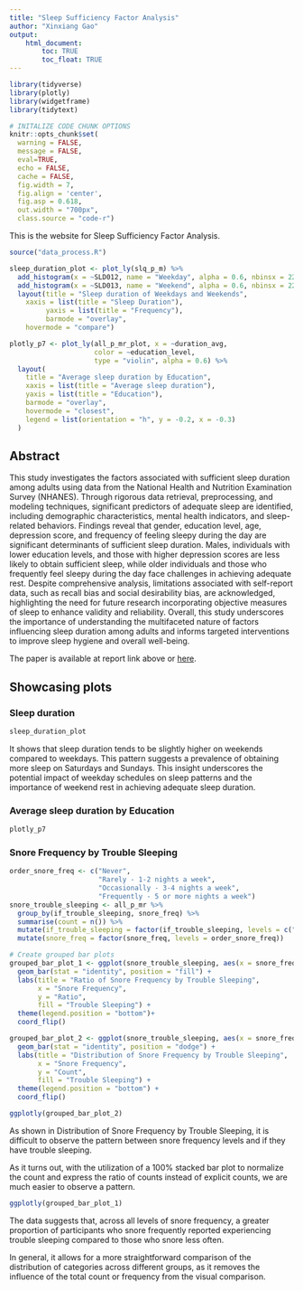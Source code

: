 ```yaml
---
title: "Sleep Sufficiency Factor Analysis"
author: "Xinxiang Gao"
output: 
    html_document:
        toc: TRUE
        toc_float: TRUE
---
```

```r
library(tidyverse)
library(plotly)
library(widgetframe)
library(tidytext)

# INITALIZE CODE CHUNK OPTIONS
knitr::opts_chunk$set(
  warning = FALSE,
  message = FALSE,
  eval=TRUE,
  echo = FALSE,
  cache = FALSE,
  fig.width = 7, 
  fig.align = 'center',
  fig.asp = 0.618,
  out.width = "700px",
  class.source = "code-r")
```

This is the website for Sleep Sufficiency Factor Analysis.

```r
source("data_process.R")
```

```r
sleep_duration_plot <- plot_ly(slq_p_m) %>% 
  add_histogram(x = ~SLD012, name = "Weekday", alpha = 0.6, nbinsx = 22) %>% 
  add_histogram(x = ~SLD013, name = "Weekend", alpha = 0.6, nbinsx = 22) %>% 
  layout(title = "Sleep duration of Weekdays and Weekends",
    xaxis = list(title = "Sleep Duration"), 
         yaxis = list(title = "Frequency"),
         barmode = "overlay",
    hovermode = "compare")
```

```r
plotly_p7 <- plot_ly(all_p_mr_plot, x = ~duration_avg, 
                     color = ~education_level, 
                     type = "violin", alpha = 0.6) %>%
  layout(
    title = "Average sleep duration by Education",
    xaxis = list(title = "Average sleep duration"),
    yaxis = list(title = "Education"),
    barmode = "overlay",
    hovermode = "closest",
    legend = list(orientation = "h", y = -0.2, x = -0.3)
  )


```

## Abstract {.tabset}

This study investigates the factors associated with sufficient sleep duration among adults using data from the National Health and Nutrition Examination Survey (NHANES). Through rigorous data retrieval, preprocessing, and modeling techniques, significant predictors of adequate sleep are identified, including demographic characteristics, mental health indicators, and sleep-related behaviors. Findings reveal that gender, education level, age, depression score, and frequency of feeling sleepy during the day are significant determinants of sufficient sleep duration. Males, individuals with lower education levels, and those with higher depression scores are less likely to obtain sufficient sleep, while older individuals and those who frequently feel sleepy during the day face challenges in achieving adequate rest. Despite comprehensive analysis, limitations associated with self-report data, such as recall bias and social desirability bias, are acknowledged, highlighting the need for future research incorporating objective measures of sleep to enhance validity and reliability. Overall, this study underscores the importance of understanding the multifaceted nature of factors influencing sleep duration among adults and informs targeted interventions to improve sleep hygiene and overall well-being.

The paper is available at report link above or
[here](https://github.com/xgao28/Sleep-Sufficiency-Factor-Analysis/blob/main/paper/Sleep_Sufficiency_Factor_Analysis.pdf).

## Showcasing plots {.tabset}

### Sleep duration

```r
sleep_duration_plot
```

It shows that sleep duration tends to be slightly higher on weekends compared to weekdays. This pattern suggests a prevalence of obtaining more sleep on Saturdays and Sundays. This insight underscores the potential impact of weekday schedules on sleep patterns and the importance of weekend rest in achieving adequate sleep duration.

### Average sleep duration by Education

```r
plotly_p7
```


### Snore Frequency by Trouble Sleeping

```r
order_snore_freq <- c("Never", 
                      "Rarely - 1-2 nights a week",
                      "Occasionally - 3-4 nights a week",
                      "Frequently - 5 or more nights a week")
snore_trouble_sleeping <- all_p_mr %>%
  group_by(if_trouble_sleeping, snore_freq) %>%
  summarise(count = n()) %>%
  mutate(if_trouble_sleeping = factor(if_trouble_sleeping, levels = c("No", "Yes"))) %>%
  mutate(snore_freq = factor(snore_freq, levels = order_snore_freq))

# Create grouped bar plots
grouped_bar_plot_1 <- ggplot(snore_trouble_sleeping, aes(x = snore_freq, y = count, fill = if_trouble_sleeping)) +
  geom_bar(stat = "identity", position = "fill") +
  labs(title = "Ratio of Snore Frequency by Trouble Sleeping",
       x = "Snore Frequency",
       y = "Ratio",
       fill = "Trouble Sleeping") +
  theme(legend.position = "bottom")+ 
  coord_flip()

grouped_bar_plot_2 <- ggplot(snore_trouble_sleeping, aes(x = snore_freq, y = count, fill = if_trouble_sleeping)) +
  geom_bar(stat = "identity", position = "dodge") +
  labs(title = "Distribution of Snore Frequency by Trouble Sleeping",
       x = "Snore Frequency",
       y = "Count",
       fill = "Trouble Sleeping") +
  theme(legend.position = "bottom") +
  coord_flip()

ggplotly(grouped_bar_plot_2)

```

As shown in Distribution of Snore Frequency by Trouble Sleeping, it is difficult to observe the pattern between snore frequency levels and if they have trouble sleeping.

As it turns out, with the utilization of a 100% stacked bar plot to normalize the count and express the ratio of counts instead of explicit counts, we are much easier to observe a pattern.

```r
ggplotly(grouped_bar_plot_1)
```

The data suggests that, across all levels of snore frequency, a greater proportion of participants who snore frequently reported experiencing trouble sleeping compared to those who snore less often.

In general, it allows for a more straightforward comparison of the distribution of categories across different groups, as it removes the influence of the total count or frequency from the visual comparison.
